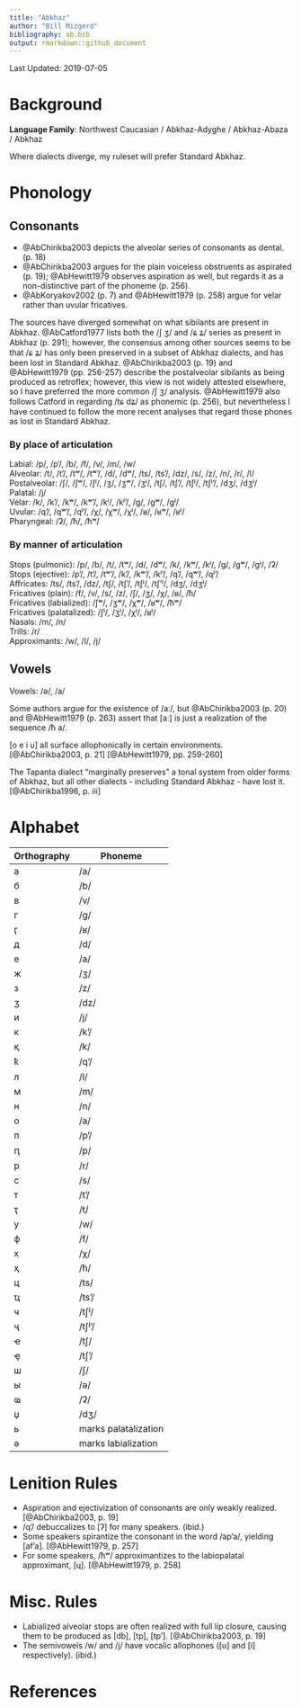 ```yaml
---
title: "Abkhaz"
author: "Bill Mizgerd"
bibliography: ab.bib
output: rmarkdown::github_document
---
```


Last Updated: 2019-07-05

# Background

**Language Family**: Northwest Caucasian / Abkhaz-Adyghe / Abkhaz-Abaza / Abkhaz

Where dialects diverge, my ruleset will prefer Standard Abkhaz.

# Phonology

## Consonants

* @AbChirikba2003 depicts the alveolar series of consonants as dental. (p. 18)
* @AbChirikba2003 argues for the plain voiceless obstruents as aspirated (p. 19); @AbHewitt1979 observes aspiration as well, but regards it as a non-distinctive part of the phoneme (p. 256).
* @AbKoryakov2002 (p. 7) and @AbHewitt1979 (p. 258) argue for velar rather than uvular fricatives.

The sources have diverged somewhat on what sibilants are present in Abkhaz. @AbCatford1977 lists both the /ʃ ʒ/ and /ɕ ʑ/ series as present in Abkhaz (p. 291); however, the consensus among other sources seems to be that /ɕ ʑ/ has only been preserved in a subset of Abkhaz dialects, and has been lost in Standard Abkhaz. @AbChirikba2003 (p. 19) and @AbHewitt1979 (pp. 256-257) describe the postalveolar sibilants as being produced as retroflex; however, this view is not widely attested elsewhere, so I have preferred the more common /ʃ ʒ/ analysis. @AbHewitt1979 also follows Catford in regarding /tɕ dʑ/ as phonemic (p. 256), but nevertheless I have continued to follow the more recent analyses that regard those phones as lost in Standard Abkhaz.

### By place of articulation

Labial: /p/, /pʼ/, /b/, /f/, /v/, /m/, /w/  
Alveolar: /t/, /tʼ/, /tʷ/, /tʷʼ/, /d/, /dʷ/, /ts/, /tsʼ/, /dz/, /s/, /z/, /n/, /r/, /l/  
Postalveolar: /ʃ/, /ʃʷ/, /ʃʲ/, /ʒ/, /ʒʷ/, /ʒʲ/, /tʃ/, /tʃʼ/, /tʃʲ/, /tʃʲʼ/, /dʒ/, /dʒʲ/  
Palatal: /j/  
Velar: /k/, /kʼ/, /kʷ/, /kʷʼ/, /kʲ/, /kʲʼ/, /ɡ/, /ɡʷ/, /ɡʲ/  
Uvular: /qʼ/, /qʷʼ/, /qʲʼ/, /χ/, /χʷ/, /χʲ/, /ʁ/, /ʁʷ/, /ʁʲ/  
Pharyngeal: /ʡ/, /ħ/, /ħʷ/  

### By manner of articulation

Stops (pulmonic): /p/, /b/, /t/, /tʷ/, /d/, /dʷ/, /k/, /kʷ/, /kʲ/, /ɡ/, /ɡʷ/, /ɡʲ/, /ʡ/  
Stops (ejective): /pʼ/, /tʼ/, /tʷʼ/, /kʼ/, /kʷʼ/, /kʲʼ/, /qʼ/, /qʷʼ/, /qʲʼ/  
Affricates: /ts/, /tsʼ/, /dz/, /tʃ/, /tʃʼ/, /tʃʲ/, /tʃʼʲ/, /dʒ/, /dʒʲ/  
Fricatives (plain): /f/, /v/, /s/, /z/, /ʃ/, /ʒ/, /χ/, /ʁ/, /ħ/  
Fricatives (labialized): /ʃʷ/, /ʒʷ/, /χʷ/, /ʁʷ/, /ħʷ/  
Fricatives (palatalized): /ʃʲ/, /ʒʲ/, /χʲ/, /ʁʲ/  
Nasals: /m/, /n/  
Trills: /r/  
Approximants: /w/, /l/, /j/  

## Vowels

Vowels: /ə/, /a/  

Some authors argue for the existence of /aː/, but @AbChirikba2003 (p. 20) and @AbHewitt1979 (p. 263) assert that [aː] is just a realization of the sequence /ħ a/.

[o e i u] all surface allophonically in certain environments. [@AbChirikba2003, p. 21] [@AbHewitt1979, pp. 259-260]

The Tapanta dialect "marginally preserves" a tonal system from older forms of Abkhaz, but all other dialects - including Standard Abkhaz - have lost it. [@AbChirikba1996, p. iii]

# Alphabet
|Orthography|Phoneme|
|--|----|
|а|  /a/|  
|б| /b/|  
|в|  /v/|  
|г | /ɡ/ |
|ӷ  |/ʁ/  |
|д | /d/  |
|е  |/a/  |
|ж  |/ʒ/  |
|з  |/z/  |
|ӡ  |/dz/  |
|и|  /j/  |
|к | /kʼ/  |
|қ | /k/  |
|ҟ | /qʼ/  |
|л | /l/  |
|м | /m/  |
|н | /n/  |
|о | /a/  |
|п | /pʼ/  |
|ԥ | /p/  |
|р | /r/  |
|с | /s/  |
|т | /tʼ/  |
|ҭ | /t/  |
|у | /w/  |
|ф | /f/  |
|х | /χ/  |
|ҳ  |/ħ/  |
|ц  |/ts/  |
|ҵ | /tsʼ/  |
|ч | /tʃʲ/  |
|ҷ | /tʃʲʼ/  |
|ҽ | /tʃ/  |
|ҿ | /tʃʼ/  |
|ш | /ʃ/  |
|ы | /ə/  |
|ҩ | /ʡ/  |
|џ | /dʒ/  |
|ь | marks palatalization |  
|ә | marks labialization  |

# Lenition Rules

* Aspiration and ejectivization of consonants are only weakly realized. [@AbChirikba2003, p. 19]
* /qʼ/ debuccalizes to [ʔ] for many speakers. (ibid.)
* Some speakers spirantize the consonant in the word /apʼa/, yielding [afʼa]. [@AbHewitt1979, p. 257]
* For some speakers, /ħʷ/ approximantizes to the labiopalatal approximant, [ɥ]. [@AbHewitt1979, p. 258]

# Misc. Rules

* Labialized alveolar stops are often realized with full lip closure, causing them to be produced as [db], [tp], [tpʼ]. [@AbChirikba2003, p. 19]
* The semivowels /w/ and /j/ have vocalic allophones ([u] and [i] respectively). (ibid.)

# References
